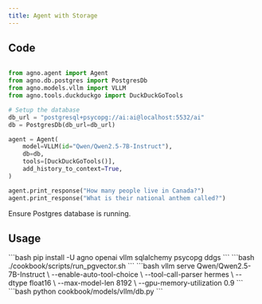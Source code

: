 ```yaml
---
title: Agent with Storage
---
```


## Code

```python cookbook/models/vllm/db.py

from agno.agent import Agent
from agno.db.postgres import PostgresDb
from agno.models.vllm import VLLM
from agno.tools.duckduckgo import DuckDuckGoTools

# Setup the database
db_url = "postgresql+psycopg://ai:ai@localhost:5532/ai"
db = PostgresDb(db_url=db_url)

agent = Agent(
    model=VLLM(id="Qwen/Qwen2.5-7B-Instruct"),
    db=db,
    tools=[DuckDuckGoTools()],
    add_history_to_context=True,
)

agent.print_response("How many people live in Canada?")
agent.print_response("What is their national anthem called?")
```

<Note>
 Ensure Postgres database is running.
</Note>

## Usage

<Steps>
  <Snippet file="create-venv-step.mdx" />

  <Step title="Install Libraries">
    ```bash
    pip install -U agno openai vllm sqlalchemy psycopg ddgs
    ```
  </Step>

  <Step title="Start Postgres database">
    ```bash
    ./cookbook/scripts/run_pgvector.sh
    ```
  </Step>
  
  <Step title="Start vLLM server">
    ```bash
    vllm serve Qwen/Qwen2.5-7B-Instruct \
        --enable-auto-tool-choice \
        --tool-call-parser hermes \
        --dtype float16 \
        --max-model-len 8192 \
        --gpu-memory-utilization 0.9
    ```
  </Step>

  <Step title="Run Agent">
    ```bash
    python cookbook/models/vllm/db.py
    ```
  </Step>
</Steps> 
